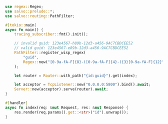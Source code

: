 ```rust  title="routing-guid/src/main.rs"
use regex::Regex;
use salvo::prelude::*;
use salvo::routing::PathFilter;

#[tokio::main]
async fn main() {
    tracing_subscriber::fmt().init();

    // invalid guid: 123e4567-h89b-12d3-a456-9AC7CBDCEE52
    // valid guid: 123e4567-e89b-12d3-a456-9AC7CBDCEE52
    PathFilter::register_wisp_regex(
        "guid",
        Regex::new("[0-9a-fA-F]{8}-([0-9a-fA-F]{4}-){3}[0-9a-fA-F]{12}").unwrap(),
    );

    let router = Router::with_path("{id:guid}").get(index);

    let acceptor = TcpListener::new("0.0.0.0:5800").bind().await;
    Server::new(acceptor).serve(router).await;
}

#[handler]
async fn index(req: &mut Request, res: &mut Response) {
    res.render(req.params().get::<str>("id").unwrap());
}

```